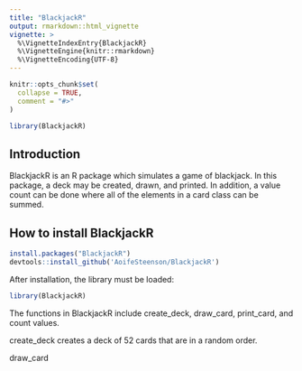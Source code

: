 ```yaml
---
title: "BlackjackR"
output: rmarkdown::html_vignette
vignette: >
  %\VignetteIndexEntry{BlackjackR}
  %\VignetteEngine{knitr::rmarkdown}
  %\VignetteEncoding{UTF-8}
---
```


```r
knitr::opts_chunk$set(
  collapse = TRUE,
  comment = "#>"
)
```

```r
library(BlackjackR)
```

## Introduction
BlackjackR is an R package which simulates a game of blackjack. In this package, a deck may be created, drawn, and printed. In addition, a value count can be done where all of the elements in a card class can be summed.   


## How to install BlackjackR
```r
install.packages("BlackjackR")
devtools::install_github('AoifeSteenson/BlackjackR')
```

After installation, the library must be loaded: 
```r
library(BlackjackR)
```

The functions in BlackjackR include create_deck, draw_card, print_card, and count values. 

create_deck creates a deck of 52 cards that are in a random order. 

draw_card 


